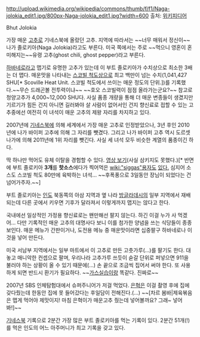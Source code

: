 http://upload.wikimedia.org/wikipedia/commons/thumb/f/f1/Naga-jolokia_edit1.jpg/800px-Naga-jolokia_edit1.jpg?width=600
출처: [http://en.wikipedia.org/wiki/File:Naga-jolokia_edit1.jpg 위키피디어]

Bhut Jolokia

가장 매운 [[고추]]로 기네스북에 올랐던 고추. 지역에 따라서는 ~~너무 매워서 정신이~~나가 졸로키아(Naga Jolokia)라고도 부른다. 미국 쪽에서는 주로 ~~먹으니 영혼이 혼미해지는~~유령 고추(ghost chili, ghost pepper)라고 부른다.

[[하바네로]]라고 맵기로 유명한 고추가 있는데 이 부트 졸로키아가 수치상으로 최소한 3배는 더 맵다. 매운맛을 나타내는 [[스코빌 척도]]상으로 최고 백만이 넘는 수치(1,041,427 SHU[* Scoville Heat Unit. 스코빌 척도에서 쓰이는 매운 정도의 단위.])를 기록했다.~~무슨 드래곤볼 전투력이냐~~ ~~호오 스코빌력이 점점 올라가는군요?~~ 참고로 청양고추가 4,000~12,000 SHU다. 사실 품종 개량을 통해 더 매운 변종들이 생겼지만 기르기가 힘든 건지 아니면 길러봐야 살 사람이 없어서인 건지 향신료로 접할 수 있는 고추중에선 여전히 이 녀석이 매운 고추의 제왕 자리를 차지하고 있다.

2007년에 [[기네스북]]에 의해 세계에서 가장 매운 고추로 인정받았으나, 3년 후인 2010년에 나가 바이퍼 고추에 의해 그 자리를 뺏겼다. 그리고 나가 바이퍼 고추 역시 도르셋 나가에 의해 2011년에 1위 자리를 뺏긴다. 사실 세 녀석 모두 비슷한 계열의 품종이긴 하다.

딱 하나만 먹어도 유체 이탈을 경험할 수 있다.  [http://www.youtube.com/watch?v=4JObwMlNWpE&feature=related 영상 보기](사실 삼키지도 못했다.)[* 반면에 부트 졸로키아 '''3개'''를 '''핫소스'''에다가 찍어먹은 [[wiki:"siggas"용자]]도 [http://www.youtube.com/watch?v=joVyn3UTHcU 있다.] 심지어 소스도 스코빌 척도 80만에 육박하는 녀석... ~~후폭풍으로 3일동안 장님이 되었다는 건 넘어가주자.~~]

부트 졸로키아는 [[인도]] 북동쪽의 아삼 지역과 옆 나라 [[방글라데시]]의 일부 지역에서 재배되는데 다른 곳에서 키우면 기후가 달라져서 이렇게까지 맵지는 않다고 한다.

국내에선 일상적인 가정용 향신료로는 왠만해선 팔지 않는다. 하긴 이걸 누가 사 먹겠어... 다만 기록적인 매운 고추의 대명사다 보니 이를 첨가한 양념을 쓰는 식당들이 종종 보인다. 매운 메뉴가 간판이거나, 도전용 메뉴 중 매운맛이라면 십중팔구 하바네로나 이것을 넣어 만든다.

미국 서남부 지역에서는 일부 마트에서 이 고추로 만든 고춧가루(...)를 팔기도 한다. 대놓고 매니악한 컨셉으로 팔며, 우리나라 고추가루 쓰듯이 숟갈 단위로 퍼넣으면 911을 불러야 하는 상황이 올 수 있기 때문에(...) 손 끝으로 조금씩 집어서 써야 한다. 또 사용하게 되면 반드시 환기가 필요하다. ~~[[가스실습]]이랑 똑같다. 진짜로~~

2007년 SBS 인체탐험대에서 슈퍼주니어가 저걸 먹었다. [[은혁]]은 이걸 촬영 후에 집에 갖다줬는데 한동안 집에 못 들어갔다는 후일담이 전해진다.(...) ~~[차르 봄바|제육볶음은 맵게 먹어야 제맛이지! 마침 은혁이가 매운고추 줬는데 넣어볼까요? 그래~ 넣어봐!]~~

[[기네스북]] 기록으로 2분간 가장 많은 부트 졸로키아를 먹는 기록이 있다. 2분간 51개(!)를 먹은 인도의 어느 아주머니가 최고 기록을 갖고 있다.
